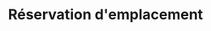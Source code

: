 ---
title: Réservation d'emplacement
description: "Réservation d'emplacement"
icon: 'calendar-days'
---